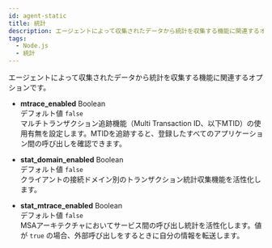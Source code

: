 ```yaml
---
id: agent-static
title: 統計
description: エージェントによって収集されたデータから統計を収集する機能に関連するオプションです。
tags:
  - Node.js
  - 統計
---
```


エージェントによって収集されたデータから統計を収集する機能に関連するオプションです。

-   **mtrace_enabled** <span class='type'>Boolean</span><br/>
    デフォルト値 `false`<br/>マルチトランザクション追跡機能（Multi Transaction ID、以下MTID）の使用有無を設定します。MTIDを追跡すると、登録したすべてのアプリケーション間の呼び出しを確認できます。

-   **stat_domain_enabled** <span class='type'>Boolean</span><br/>
    デフォルト値 `false`<br/>
    クライアントの接続ドメイン別のトランザクション統計収集機能を活性化します。

-   **stat_mtrace_enabled** <span class='type'>Boolean</span><br/>
    デフォルト値 `false`<br/>
    MSAアーキテクチャにおいてサービス間の呼び出し統計を活性化します。値が `true` の場合、外部呼び出しをするときに自分の情報を転送します。
